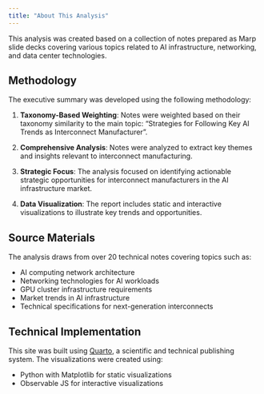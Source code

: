 ```yaml
---
title: "About This Analysis"
---
```


This analysis was created based on a collection of notes prepared as Marp slide decks covering various topics related to AI infrastructure, networking, and data center technologies.

## Methodology

The executive summary was developed using the following methodology:

1. **Taxonomy-Based Weighting**: Notes were weighted based on their taxonomy similarity to the main topic: "Strategies for Following Key AI Trends as Interconnect Manufacturer".

2. **Comprehensive Analysis**: Notes were analyzed to extract key themes and insights relevant to interconnect manufacturing.

3. **Strategic Focus**: The analysis focused on identifying actionable strategic opportunities for interconnect manufacturers in the AI infrastructure market.

4. **Data Visualization**: The report includes static and interactive visualizations to illustrate key trends and opportunities.

## Source Materials

The analysis draws from over 20 technical notes covering topics such as:

- AI computing network architecture
- Networking technologies for AI workloads
- GPU cluster infrastructure requirements
- Market trends in AI infrastructure
- Technical specifications for next-generation interconnects

## Technical Implementation

This site was built using [Quarto](https://quarto.org/), a scientific and technical publishing system. The visualizations were created using:

- Python with Matplotlib for static visualizations
- Observable JS for interactive visualizations